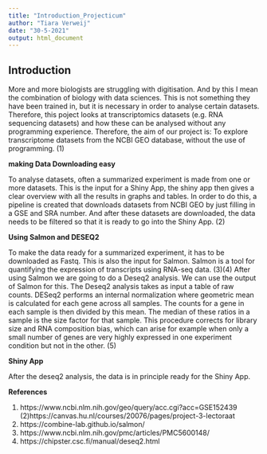 ```yaml
---
title: "Introduction_Projecticum"
author: "Tiara Verweij"
date: "30-5-2021"
output: html_document
---
```


## Introduction

More and more biologists are struggling with digitisation. And by this I mean the combination of biology with data sciences. This is not something they have been trained in, but it is necessary in order to analyse certain datasets. Therefore, this poject looks at transcriptomics datasets (e.g. RNA sequencing datasets) and how these can be analysed without any programming experience. Therefore, the aim of our project is: To explore transcriptome datasets from the NCBI GEO database, without the use of programming. (1)

**making Data Downloading easy**

To analyse datasets, often a summarized experiment is made from one or more datasets. This is the input for a Shiny App, the shiny app then gives a clear overview with all the results in graphs and tables. In order to do this, a pipeline is created that downloads datasets from NCBI GEO by just filling in a GSE and SRA number. And after these datasets are downloaded, the data needs to be filtered so that it is ready to go into the Shiny App. (2)

**Using Salmon and DESEQ2**

To make the data ready for a summarized experiment, it has to be downloaded as Fastq. This is also the input for Salmon. Salmon is a tool for quantifying the expression of transcripts using RNA-seq data. (3)(4) After using Salmon we are going to do a Deseq2 analysis. We can use the output of Salmon for this. The Deseq2 analysis takes as input a table of raw counts. DESeq2 performs an internal normalization where geometric mean is calculated for each gene across all samples. The counts for a gene in each sample is then divided by this mean. The median of these ratios in a sample is the size factor for that sample. This procedure corrects for library size and RNA composition bias, which can arise for example when only a small number of genes are very highly expressed in one experiment condition but not in the other. (5)

**Shiny App**

After the deseq2 analysis, the data is in principle ready for the Shiny App.

**References**

(1)	https://www.ncbi.nlm.nih.gov/geo/query/acc.cgi?acc=GSE152439
(2)https://canvas.hu.nl/courses/20076/pages/project-3-lectoraat 
(3)	https://combine-lab.github.io/salmon/
(4) https://www.ncbi.nlm.nih.gov/pmc/articles/PMC5600148/
(5)	https://chipster.csc.fi/manual/deseq2.html

